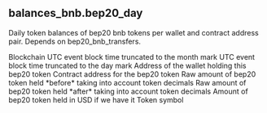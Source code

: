 ## balances_bnb.bep20_day 
Daily token balances of bep20 bnb tokens per wallet and contract address pair. Depends on bep20_bnb_transfers.


<ParamField path="blockchain">
Blockchain
</ParamField>
<ParamField path="block_month">
UTC event block time truncated to the month mark
</ParamField>
<ParamField path="block_day">
UTC event block time truncated to the day mark
</ParamField>
<ParamField path="wallet_address">
Address of the wallet holding this bep20 token
</ParamField>
<ParamField path="token_address">
Contract address for the bep20 token
</ParamField>
<ParamField path="amount_raw">
Raw amount of bep20 token held *before* taking into account token decimals
</ParamField>
<ParamField path="amount">
Raw amount of bep20 token held *after* taking into account token decimals
</ParamField>
<ParamField path="amount_usd">
Amount of bep20 token held in USD if we have it
</ParamField>
<ParamField path="symbol">
Token symbol
</ParamField>
